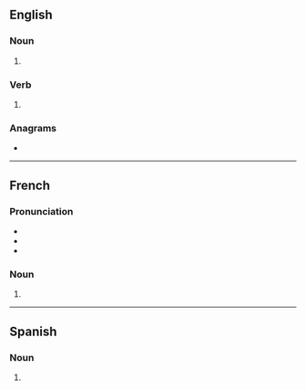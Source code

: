 {{also|Zooms}}
==English==

===Noun===
{{head|en|noun plural form}}

# {{plural of|zoom|lang=en}}

===Verb===
{{head|en|verb form}}

# {{en-third-person singular of|zoom}}

===Anagrams===
* {{anagrams|en|a=moosz|Mozos|mozos}}

----

==French==

===Pronunciation===
* {{IPA|/zum/|lang=fr}}
* {{homophones|zoom|lang=fr}}
* {{hyphenation|zooms|lang=fr}}

===Noun===
{{head|fr|noun plural form|g=m}}

# {{plural of|zoom|lang=fr}}

----

==Spanish==

===Noun===
{{head|es|noun plural form|g=m-p}}

# {{inflection of|zoom||p|lang=es}}